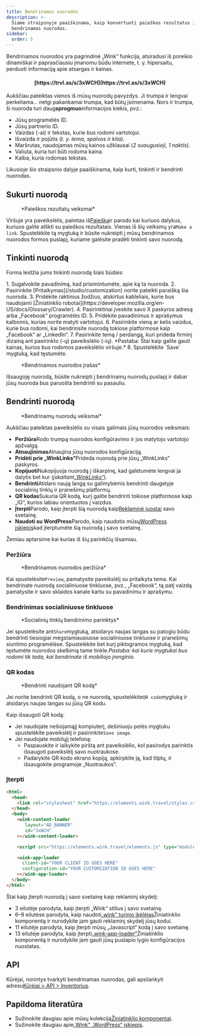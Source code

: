 ```yaml
---
title: Bendrinamos nuorodos
description: >-
  Šiame straipsnyje paaiškinama, kaip konvertuoti paieškos rezultatus į
  bendrinamas nuorodas.
sidebar:
  order: 5
---
```


Bendrinamos nuorodos yra pagrindinė „Wink“ funkcija, atsiradusi iš poreikio dinamiškai ir paprasčiausiu įmanomu būdu internete, t. y. hipersaitu, perduoti informaciją apie atsargas ir kainas.

<h4 align="center">[https://trvl.as/s/3xWCH](https://trvl.as/s/3xWCH)</h4>


Aukščiau pateiktas vienos iš mūsų nuorodų pavyzdys. Ji trumpa ir lengvai perkeliama... netgi pakankamai trumpa, kad būtų įsimenama. Nors ir trumpa, ši nuoroda turi daug**sprogmuo**informacijos kiekis, pvz.:

* Jūsų programėlės ID.
* Jūsų partnerio ID.
* Vaizdas (-ai) ir tekstas, kurie bus rodomi vartotojui.
* Išvaizda ir pojūtis (*t. y. tema, spalvos ir kita*).
* Maršrutas, naudojamas mūsų kainos užklausai (*2 suaugusieji, 1 naktis*).
* Valiuta, kuria turi būti rodoma kaina.
* Kalba, kuria rodomas tekstas.

Likusioje šio straipsnio dalyje paaiškinama, kaip kurti, tinkinti ir bendrinti nuorodas.

## Sukurti nuorodą

<figure>
  <CloudinaryImage width="350" height="238" resize="scale" quality="best" alt="Veiksmai" src="academy/inventory-actions" errorImage="noimage_opaque_nyrtl0.png" />

  <figcaption>*Paieškos rezultatų veiksmai*</figcaption>
</figure>


Viršuje yra paveikslėlis, paimtas iš[Paieška](/studio/search)ir parodo kai kuriuos dalykus, kuriuos galite atlikti su paieškos rezultatais. Vienas iš šių veiksmų yra`Make a link`.
Spustelėkite tą mygtuką ir būsite nukreipti į mūsų bendrinamos nuorodos formos puslapį, kuriame galėsite pradėti tinkinti savo nuorodą.

## Tinkinti nuorodą

Forma leidžia jums tinkinti nuorodą šiais būdais:

<Steps>
  1. Sugalvokite pavadinimą, kad prisimintumėte, apie ką ta nuoroda.
  2. Pasirinkite [Pritaikymas](/studio/customization) norite pateikti paraišką šia nuoroda.
  3. Pridėkite raktinius žodžius, atskirtus kableliais, kurie bus naudojami [Žiniatinklio robotai](https://developer.mozilla.org/en-US/docs/Glossary/Crawler).
  4. Pasirinktinai įveskite savo X paskyros adresą arba „Facebook“ programėlės ID.
  5. Pridėkite pavadinimus ir aprašymus kalbomis, kurias norite matyti vartotojui.
  6. Pasirinkite vieną ar kelis vaizdus, ​​kurie bus rodomi, kai bendrinsite nuorodą tokiose platformose kaip „Facebook“ ar „LinkedIn“.
  7. Pasirinkite temą / perdangą, kuri prideda firminį dizainą ant pasirinkto (-ų) paveikslėlio (-ių). *Pastaba: Štai kaip galite gauti kainas, kurios bus rodomos paveikslėlio viršuje.*
  8. Spustelėkite `Save` mygtuką, kad tęstumėte.
</Steps>


<figure>
  <CloudinaryImage width="350" height="641" resize="scale" quality="best" alt="Bendrinama nuoroda" src="academy/shareable-link" errorImage="noimage_opaque_nyrtl0.png" />

  <figcaption>*Bendrinamos nuorodos įrašas*</figcaption>
</figure>


Išsaugoję nuorodą, būsite nukreipti į bendrinamų nuorodų puslapį ir dabar jūsų nuoroda bus paruošta bendrinti su pasauliu.

## Bendrinti nuorodą

<figure>
  <CloudinaryImage width="350" height="641" resize="scale" quality="best" alt="Veiksmai" src="academy/shareable-link-actions" errorImage="noimage_opaque_nyrtl0.png" />

  <figcaption>*Bendrinamų nuorodų veiksmai*</figcaption>
</figure>


Aukščiau pateiktas paveikslėlis su visais galimais jūsų nuorodos veiksmais:

* **Peržiūra**Rodo trumpą nuorodos konfigūravimo ir jos matytojo vartotojo apžvalgą.
* **Atnaujinimas**Atnaujina jūsų nuorodos konfigūraciją.
* **Pridėti prie „WinkLinks“**&#x50;rideda nuorodą prie jūsų „WinkLinks“ paskyros.
* **Kopijuoti**Nukopijuoja nuorodą į iškarpinę, kad galėtumėte lengvai ja dalytis bet kur (*įskaitant[„WinkLinks“](/link-manager/wink-links)*).
* **Bendrinti**Atidaro naują langą su galimybėmis bendrinti daugelyje socialinių tinklų ir pranešimų platformų.
* **QR kodas**Sukuria QR kodą, kurį galite bendrinti tokiose platformose kaip „IG“, kurios labiau orientuotos į vaizdus.
* **Įterpti**Parodo, kaip įterpti šią nuorodą kaip[Reklaminė juosta](/developers/web-components/#content-loader)į savo svetainę.
* **Naudoti su WordPress**Parodo, kaip naudotis mūsų[WordPress įskiepis](/developers/wordpress)kad įterptumėte šią nuorodą į savo svetainę.

Žemiau aptarsime kai kurias iš šių parinkčių išsamiau.

### Peržiūra

<figure>
  <CloudinaryImage width="700" height="373" resize="scale" quality="best" alt="Peržiūra" src="academy/shareable-link-preview" errorImage="noimage_opaque_nyrtl0.png" />

  <figcaption>*Bendrinamos nuorodos peržiūra*</figcaption>
</figure>


Kai spustelėsite`Preview`, pamatysite paveikslėlį su pritaikyta tema. Kai bendrinate nuorodą socialiniuose tinkluose, pvz., „Facebook“, tą patį vaizdą pamatysite ir savo sklaidos kanale kartu su pavadinimu ir aprašymu.

### Bendrinimas socialiniuose tinkluose

<figure>
  <CloudinaryImage width="350" height="231" resize="scale" quality="best" alt="Dalintis socialiniuose tinkluose" src="academy/shareable-link-share" errorImage="noimage_opaque_nyrtl0.png" />

  <figcaption>*Socialinių tinklų bendrinimo parinktys*</figcaption>
</figure>


Jei spustelėsite ant`Share`mygtuką, atsidarys naujas langas su patogiu būdu bendrinti tiesiogiai mėgstamiausiuose socialiniuose tinkluose ir pranešimų siuntimo programėlėse.
Spustelėkite bet kurį piktogramos mygtuką, kad tęstumėte nuorodos skelbimą tame tinkle.*Pastaba: kai kurie mygtukai bus rodomi tik tada, kai bendrinate iš mobiliojo įrenginio.*

### QR kodas

<figure>
  <CloudinaryImage width="350" height="440" resize="scale" quality="best" alt="Dalintis socialiniuose tinkluose" src="academy/shareable-link-qr-code" errorImage="noimage_opaque_nyrtl0.png" />

  <figcaption>*Bendrinti naudojant QR kodą*</figcaption>
</figure>


Jei norite bendrinti QR kodą, o ne nuorodą, spustelėkite`QR code`mygtuką ir atsidarys naujas langas su jūsų QR kodu.

Kaip išsaugoti QR kodą:

* Jei naudojate nešiojamąjį kompiuterį, dešiniuoju pelės mygtuku spustelėkite paveikslėlį ir pasirinkite`Save image`.
* Jei naudojate mobilųjį telefoną:
  * Paspauskite ir laikykite pirštą ant paveikslėlio, kol pasirodys parinktis išsaugoti paveikslėlį savo nuotraukose.
  * Padarykite QR kodo ekrano kopiją, apkirpkite ją, kad tilptų, ir išsaugokite programoje „Nuotraukos“.

### Įterpti

```html {3, 6-9, 11, 13-16}
<html>
  <head>
    <link rel="stylesheet" href="https://elements.wink.travel/styles.css"></link>
  </head>
  <body>
    <wink-content-loader
       layout="AD_BANNER"
       id="3xWCH"
    ></wink-content-loader>

    <script src="https://elements.wink.travel/elements.js" type="module" defer></script>

    <wink-app-loader
      client-id="YOUR CLIENT ID GOES HERE"
      configuration-id="YOUR CUSTOMIZATION ID GOES HERE"
    ></wink-app-loader>
  </body>
</html>
```

Štai kaip įterpti nuorodą į savo svetainę kaip reklaminį skydelį:

* 3 eilutėje parodyta, kaip įterpti „Wink“ stilius į savo svetainę.
* 6–9 eilutėse parodyta, kaip naudoti[„wink“ turinio įkėlėjas](/developers/web-components/#content-loader)Žiniatinklio komponentą ir nurodykite jam gauti reklaminį skydelį jūsų kodui.
* 11 eilutėje parodyta, kaip įterpti mūsų „Javascript“ kodą į savo svetainę.
* 13 eilutėje parodyta, kaip įterpti[„wink-app-loader“](/developers/web-components/#application-loader)Žiniatinklio komponentą ir nurodykite jam gauti jūsų puslapio lygio konfigūracijos nuostatas.

## API

Kūrėjai, norintys tvarkyti bendrinamas nuorodas, gali apsilankyti adresu[Kūrėjai > API > Inventorius](/developers/apis/#inventory-api).

## Papildoma literatūra

* Sužinokite daugiau apie mūsų kolekciją[Žiniatinklio komponentai](/developers/web-components).
* Sužinokite daugiau apie[„Wink“ „WordPress“ įskiepis](/developers/wordpress).

